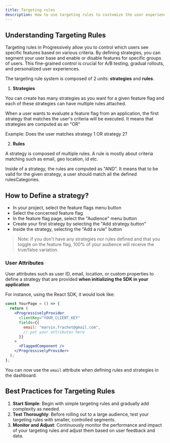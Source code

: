 ```yaml
---
title: Targeting rules
description: How to use targeting rules to customize the user experience?
---
```


## Understanding Targeting Rules

Targeting rules in Progressively allow you to control which users see specific features based on various criteria. By defining strategies, you can segment your user base and enable or disable features for specific groups of users. This fine-grained control is crucial for A/B testing, gradual rollouts, and personalized user experiences.

The targeting rule system is composed of 2 units: **strategies** and **rules**.


1. **Strategies**

You can create has many strategies as you want for a given feature flag and each of these strategies can have multiple rules attached.

When a user wants to evaluate a feature flag from an application, the first strategy that matches the user's criteria will be executed. It means that strategies are computed as an "OR"

Example: Does the user matches strategy 1 OR strategy 2?

2. **Rules**

A strategy is composed of multiple rules. A rule is mostly about criteria matching such as email, geo location, id etc.

Inside of a strategy, the rules are computed as "AND". It means that to be valid for the given strategy, a user should match all the defined rulesCategories.



## How to Define a strategy?


- In your project, select the feature flags menu button
- Select the concerned feature flag
- In the feature flag page, select the "Audience" menu button
- Create your first strategy by selecting the "Add strategy button"
- Inside the strategy, selecting the "Add a rule" button


>Note: if you don't have any strategies nor rules defined and that you toggle on the feature flag, 100% of your audience will receive the true/false variation.


### User Attributes

User attributes such as user ID, email, location, or custom properties to define a strategy that are provided **when initializing the SDK in your application**

For instance, using the React SDK, it would look like:

```jsx
const YourPage = () => {
  return (
    <ProgressivelyProvider
      clientKey="YOUR_CLIENT_KEY"
      fields={{
        email: "marvin.frachet@gmail.com",
        // put your attributes here
      }}
    >
      <FlaggedComponent />
    </ProgressivelyProvider>
  );
};
```

You can now use the `email` attribute when defining rules and strategies in the dashboard.

## Best Practices for Targeting Rules

1. **Start Simple**: Begin with simple targeting rules and gradually add complexity as needed.
2. **Test Thoroughly**: Before rolling out to a large audience, test your targeting rules with smaller, controlled segments.
3. **Monitor and Adjust**: Continuously monitor the performance and impact of your targeting rules and adjust them based on user feedback and data.